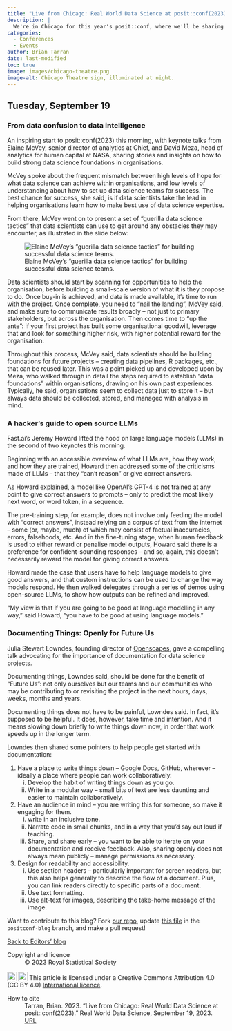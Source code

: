 ```yaml
---
title: "Live from Chicago: Real World Data Science at posit::conf(2023)"
description: |
  We're in Chicago for this year's posit::conf, where we'll be sharing key takeaways from a selection of talks and sessions. Check back regularly for updates.
categories:
  - Conferences
  - Events
author: Brian Tarran
date: last-modified
toc: true
image: images/chicago-theatre.png
image-alt: Chicago Theatre sign, illuminated at night.
---
```

## Tuesday, September 19
### From data confusion to data intelligence
An inspiring start to posit::conf(2023) this morning, with keynote talks from Elaine McVey, senior director of analytics at Chief, and David Meza, head of analytics for human capital at NASA, sharing stories and insights on how to build strong data science foundations in organisations.

McVey spoke about the frequent mismatch between high levels of hope for what data science can achieve within organisations, and low levels of understanding about how to set up data science teams for success. The best chance for success, she said, is if data scientists take the lead in helping organisations learn how to make best use of data science expertise.

From there, McVey went on to present a set of "guerilla data science tactics" that data scientists can use to get around any obstacles they may encounter, as illustrated in the slide below:

![Elaine McVey's "guerilla data science tactics" for building successful data science teams.](images/mcvey-slide.png){fig-alt="Elaine McVey's 'guerilla data science tactics' for building successful data science teams. Start by 'scanning for opportunities', then 'show, don't tell', 'take the data and run', 'nail the landing', and 'up the ante'."}

Data scientists should start by scanning for opportunities to help the organisation, before building a small-scale version of what it is they propose to do. Once buy-in is achieved, and data is made available, it's time to run with the project. Once complete, you need to "nail the landing", McVey said, and make sure to communicate results broadly -- not just to primary stakeholders, but across the organisation. Then comes time to "up the ante": if your first project has built some organisational goodwill, leverage that and look for something higher risk, with higher potential reward for the organisation.

Throughout this process, McVey said, data scientists should be building foundations for future projects -- creating data pipelines, R packages, etc., that can be reused later. This was a point picked up and developed upon by Meza, who walked through in detail the steps required to establish "data foundations" within organisations, drawing on his own past experiences. Typically, he said, organisations seem to collect data just to store it -- but always data should be collected, stored, and managed with analysis in mind.

### A hacker's guide to open source LLMs
Fast.ai's Jeremy Howard lifted the hood on large language models (LLMs) in the second of two keynotes this morning. 

Beginning with an accessible overview of what LLMs are, how they work, and how they are trained, Howard then addressed some of the criticisms made of LLMs -- that they "can't reason" or give correct answers.

As Howard explained, a model like OpenAI's GPT-4 is not trained at any point to give correct answers to prompts -- only to predict the most likely next word, or word token, in a sequence. 

The pre-training step, for example, does not involve only feeding the model with "correct answers", instead relying on a corpus of text from the internet -- some (or, maybe, much) of which may consist of factual inaccuracies, errors, falsehoods, etc. And in the fine-tuning stage, when human feedback is used to either reward or penalise model outputs, Howard said there is a preference for confident-sounding responses -- and so, again, this doesn't necessarily reward the model for giving correct answers.

Howard made the case that users have to help language models to give good answers, and that custom instructions can be used to change the way models respond. He then walked delegates through a series of demos using open-source LLMs, to show how outputs can be refined and improved.

"My view is that if you are going to be good at language modelling in any way," said Howard, "you have to be good at using language models."

### Documenting Things: Openly for Future Us
Julia Stewart Lowndes, founding director of [Openscapes](https://openscapes.org/), gave a compelling talk advocating for the importance of documentation for data science projects.

Documenting things, Lowndes said, should be done for the benefit of "Future Us": not only ourselves but our teams and our communities who may be contributing to or revisiting the project in the next hours, days, weeks, months and years.

Documenting things does not have to be painful, Lowndes said. In fact, it's supposed to be helpful. It does, however, take time and intention. And it means slowing down briefly to write things down now, in order that work speeds up in the longer term.

Lowndes then shared some pointers to help people get started with documentation:

1. Have a place to write things down -- Google Docs, GitHub, wherever -- ideally a place where people can work collaboratively.
    i) Develop the habit of writing things down as you go.
    ii) Write in a modular way -- small bits of text are less daunting and easier to maintain collaboratively.
2. Have an audience in mind -- you are writing this for someone, so make it engaging for them.
    i) write in an inclusive tone. 
    ii) Narrate code in small chunks, and in a way that you'd say out loud if teaching.
    iii) Share, and share early -- you want to be able to iterate on your documentation and receive feedback. Also, sharing openly does not always mean publicly -- manage permissions as necessary.
3. Design for readability and accessibility. 
    i) Use section headers -- particularly important for screen readers, but this also helps generally to describe the flow of a document. Plus, you can link readers directly to specific parts of a document.
    ii) Use text formatting.
    iii) Use alt-text for images, describing the take-home message of the image.


<!-- ### Talk title
Add write-up here

*Add your name and affiliation here* -->

<!-- ## Wednesday, September 20
### Talk title
Add write-up here

*Add your name and affiliation here*  -->

::: {.callout-note appearance="simple"}
Want to contribute to this blog? Fork [our repo](https://github.com/realworlddatascience/realworlddatascience.github.io), update [this file](https://github.com/realworlddatascience/realworlddatascience.github.io/blob/positconf-blog/viewpoints/editors-blog/posts/2023/09/19/positconf-blog.qmd) in the `positconf-blog` branch, and make a pull request!
:::

::: {.article-btn}
[Back to Editors' blog](/viewpoints/editors-blog/index.qmd)
:::

::: {.further-info}
::: grid
::: {.g-col-12 .g-col-md-6}
Copyright and licence
: &copy; 2023 Royal Statistical Society

<a href="http://creativecommons.org/licenses/by/4.0/?ref=chooser-v1" target="_blank" rel="license noopener noreferrer" style="display:inline-block;"> <img style="height:22px!important;vertical-align:text-bottom;" src="https://mirrors.creativecommons.org/presskit/icons/cc.svg?ref=chooser-v1"><img style="height:22px!important;margin-left:3px;vertical-align:text-bottom;" src="https://mirrors.creativecommons.org/presskit/icons/by.svg?ref=chooser-v1"></a> This article is licensed under a Creative Commons Attribution 4.0 (CC BY 4.0) <a href="http://creativecommons.org/licenses/by/4.0/?ref=chooser-v1" target="_blank" rel="license noopener noreferrer" style="display:inline-block;"> International licence</a>.

:::

::: {.g-col-12 .g-col-md-6}
How to cite
: Tarran, Brian. 2023. "Live from Chicago: Real World Data Science at posit::conf(2023)." Real World Data Science, September 19, 2023. [URL](https://realworlddatascience.net/viewpoints/editors-blog/posts/2023/09/19/positconf-blog.html)
:::
:::
:::